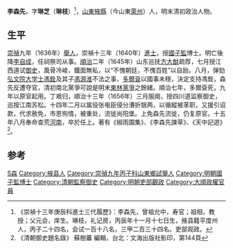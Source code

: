 '''李森先'''{{BD||？|1660年||catIdx=L李}}，字'''琳芝'''（'''琳枝'''）<ref>《崇禎十三年庚辰科進士三代履歷》：李森先，曾祖允中，寿官；祖相，教授；父元会，庠生。琳枝，礼记房，丙辰年十一月十七日生，掖县籍平度州人，丙子二十四名，会试一百十八名，三甲二百三十四名。吏部观政。</ref>，[[山東|山東]][[掖縣|掖縣]]（今山東[[萊州|萊州]]）人，明末清初政治人物。

== 生平 ==
[[崇禎|崇禎]]九年（1636年）[[舉人|舉人]]，崇禎十三年（1640年）[[進士|進士]]，授[[國子監|國子監]]博士。明亡後降[[李自成|李自成]]，任祠祭司从事。[[順治|順治]]二年（1645年）山东巡抚[[方大猷|方大猷]]疏荐，七月授江西道试[[御史|御史]]，風骨冷峻，鐵面無私，以“不愧朝廷，不愧百姓”以自励。八月，弹劾[[弘文院|弘文院]][[大学士|大学士]][[馮銓|馮銓]]及其子[[馮源淮|馮源淮]]不法之事，[[多爾袞|多爾袞]]以國事未穩，決定支持馮銓，森先反遭夺官，清初南北黨爭可說是明末[[東林黨爭|東林黨爭]]之餘緒。順治七年，多爾袞死，九年以原官起用。丁艰归，順治十三年（1656年）三月服阕，授四川道监察御史，巡按江南苏松。十四年二月以属役张电臣侵分漕折银两，以循縱被革职，又援引诏款，代求赦免，市恩徇情，被重处，流徙尚阳堡。上免森先流徙，仍复原官。十五年八月奉命查荒[[河南|河南]]，卒於任上。著有《椒雨園集》、《李森先諫草》、《天中記遊》<ref>《清朝御史題名錄》 蘇樹蕃 編輯，台北：文海出版社影印，第144頁</ref>。 

==参考==
{{reflist}}

{{崇禎十三年庚辰科殿試金榜}}

{{Authority control}}

{{DEFAULTSORT:Li李}}
[[Category:李姓|S森]]
[[Category:掖县人|Category:掖县人]]
[[Category:崇禎九年丙子科山東鄉試舉人|Category:崇禎九年丙子科山東鄉試舉人]]
[[Category:明朝國子監博士|Category:明朝國子監博士]]
[[Category:清朝監察御史|Category:清朝監察御史]]
[[Category:明朝吏部觀政|Category:明朝吏部觀政]]
[[Category:大順政權官員|Category:大順政權官員]]


{{清朝人物小作品}}